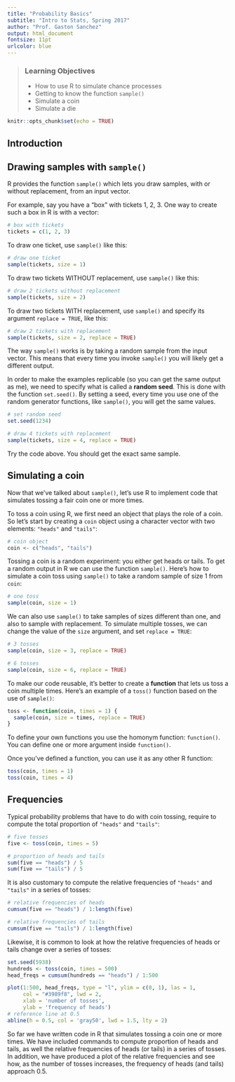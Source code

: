 ```yaml
---
title: "Probability Basics"
subtitle: "Intro to Stats, Spring 2017"
author: "Prof. Gaston Sanchez"
output: html_document
fontsize: 11pt
urlcolor: blue
---
```


> ### Learning Objectives
>
> - How to use R to simulate chance processes
> - Getting to know the function `sample()`
> - Simulate a coin
> - Simulate a die


```r
knitr::opts_chunk$set(echo = TRUE)
```

## Introduction



## Drawing samples with `sample()`

R provides the function `sample()` which lets you draw samples, with or without 
replacement, from an input vector. 

For example, say you have a "box" with tickets 1, 2, 3. One way to create such 
a box in R is with a vector:

```r
# box with tickets
tickets = c(1, 2, 3)
```

To draw one ticket, use `sample()` like this:

```r
# draw one ticket
sample(tickets, size = 1)
```


To draw two tickets WITHOUT replacement, use `sample()` like this:

```r
# draw 2 tickets without replacement
sample(tickets, size = 2)
```

To draw two tickets WITH replacement, use `sample()` and specify its argument 
`replace = TRUE`, like this:

```r
# draw 2 tickets with replacement
sample(tickets, size = 2, replace = TRUE)
```

The way `sample()` works is by taking a random sample from the input vector. 
This means that every time you invoke `sample()` you will likely get a different 
output.

In order to make the examples replicable (so you can get the same output as me),
we need to specify what is called a __random seed__. This is done with the 
function `set.seed()`. By setting a seed, every time 
you use one of the random generator functions, like `sample()`, you will get 
the same values.

```r
# set random seed
set.seed(1234)

# draw 4 tickets with replacement
sample(tickets, size = 4, replace = TRUE)
```

Try the code above. You should get the exact same sample.


## Simulating a coin

Now that we've talked about `sample()`, let's use R to implement code that 
simulates tossing a fair coin one or more times. 

To toss a coin using R, we first need an object that plays the role of a coin.
So let's start by creating a `coin` object using a character vector with two
elements: `"heads"` and `"tails"`:

```r
# coin object
coin <- c("heads", "tails")
```

Tossing a coin is a random experiment: you either get heads or tails. To get
a random output in R we can use the function `sample()`. Here's how to simulate 
a coin toss using `sample()` to take a random sample of size 1 from `coin`:

```r
# one toss
sample(coin, size = 1)
```

We can also use `sample()` to take samples of sizes different than one, and 
also to sample with replacement. To simulate multiple tosses, we can change the 
value of the `size` argument, and set `replace = TRUE`:

```r
# 3 tosses
sample(coin, size = 3, replace = TRUE)

# 6 tosses
sample(coin, size = 6, replace = TRUE)
```

To make our code reusable, it's better to create a __function__ that lets us 
toss a coin multiple times. Here's an example of a `toss()` function based 
on the use of `sample()`:

```r
toss <- function(coin, times = 1) {
  sample(coin, size = times, replace = TRUE)
}
```

To define your own functions you use the homonym 
function: `function()`. You can define one or more argument inside `function()`.

Once you've defined a function, you can use it as any other R function:

```r
toss(coin, times = 1)
toss(coin, times = 4)
```


## Frequencies

Typical probability problems that have to do with coin tossing, require
to compute the total proportion of `"heads"` and `"tails"`:

```r
# five tosses
five <- toss(coin, times = 5)

# proportion of heads and tails
sum(five == "heads") / 5
sum(five == "tails") / 5
```

It is also customary to compute the relative frequencies of `"heads"` and
`"tails"` in a series of tosses:

```r
# relative frequencies of heads
cumsum(five == "heads") / 1:length(five)

# relative frequencies of tails
cumsum(five == "tails") / 1:length(five)
```

Likewise, it is common to look at how the relative frequencies of heads or 
tails change over a series of tosses:

```r
set.seed(5938)
hundreds <- toss(coin, times = 500)
head_freqs = cumsum(hundreds == "heads") / 1:500

plot(1:500, head_freqs, type = "l", ylim = c(0, 1), las = 1,
     col = "#3989f8", lwd = 2,
     xlab = 'number of tosses',
     ylab = 'frequency of heads')
# reference line at 0.5
abline(h = 0.5, col = 'gray50', lwd = 1.5, lty = 2)
```

So far we have written code in R that simulates tossing a coin one or more
times. We have included commands to compute proportion of heads and tails, 
as well the relative frequencies of heads (or tails) in a series of tosses.
In addition, we have produced a plot of the relative frequencies and see
how, as the number of tosses increases, the frequency of heads (and tails) 
approach 0.5.



